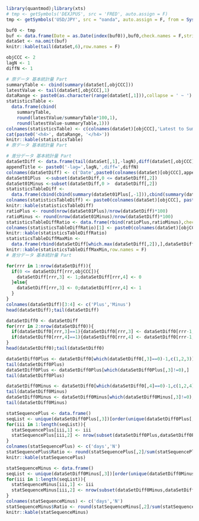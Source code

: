 ```r
library(quantmod);library(xts)
# tmp <- getSymbols('DEXJPUS', src = 'FRED', auto.assign = F)
tmp <- getSymbols('USD/JPY', src = "oanda", auto.assign = F, from = Sys.Date()-365*5, to = Sys.Date())
```

```r
buf0 <- tmp
buf <- data.frame(Date = as.Date(index(buf0)),buf0,check.names = F,stringsAsFactors = F,row.names = NULL)
dataSet <- na.omit(buf)
knitr::kable(tail(dataSet,6),row.names = F)
```

```r
objCCC <- 2
lagN <- 1
diffN <- 1
```

```r
# 原データ 基本統計量 Part
summaryTable <- cbind(summary(dataSet[,objCCC]))
latestValue <- tail(dataSet[,objCCC],1)
dataRange <- paste0(as.character(range(dataSet[,1])),collapse = ' ~ ')
statisticsTable <- 
  data.frame(cbind(
    summaryTable, 
    round(latestValue/summaryTable*100,1),
    round(latestValue-summaryTable,1)))
colnames(statisticsTable) <- c(colnames(dataSet)[objCCC],'Latest to Summary(%)','Latest to Summary(Diff)')
cat(paste0('<h4>', dataRange, '</h4>'))
knitr::kable(statisticsTable)
# 原データ 基本統計量 Part
```

```r
# 差分データ 基本統計量 Part
dataSetDiff <- data.frame(tail(dataSet[,1],-lagN),diff(dataSet[,objCCC],lag = lagN,  differences = diffN))
appendTitle <- paste0('-lag=',lagN,',diff=',diffN)
colnames(dataSetDiff) <- c('Date',paste0(colnames(dataSet)[objCCC],appendTitle))
dataSet01Plus  <-subset(dataSetDiff,0 <= dataSetDiff[,2])
dataSet01Minus <-subset(dataSetDiff,0 >  dataSetDiff[,2])
statisticsTableDiff <- 
  data.frame(cbind(cbind(summary(dataSet01Plus[,-1])),cbind(summary(dataSet01Minus[,-1]))))
colnames(statisticsTableDiff) <- paste0(colnames(dataSet)[objCCC], paste0(appendTitle,c('-Plus','-Minus')))
knitr::kable(statisticsTableDiff)
ratioPlus <- round(nrow(dataSet01Plus)/nrow(dataSetDiff)*100)
ratioMinus <- round(nrow(dataSet01Minus)/nrow(dataSetDiff)*100)
statisticsTableDiffRatio <- data.frame(rbind(ratioPlus,ratioMinus),check.names = F,stringsAsFactors = F)
colnames(statisticsTableDiffRatio)[1] <- paste0(colnames(dataSet)[objCCC],appendTitle)
knitr::kable(statisticsTableDiffRatio)
statisticsTableDiffMaxMin <- 
  data.frame(rbind(dataSetDiff[which.max(dataSetDiff[,2]),],dataSetDiff[which.min(dataSetDiff[,2]),]),check.names = F,stringsAsFactors = F)
knitr::kable(statisticsTableDiffMaxMin,row.names = F)
# 差分データ 基本統計量 Part
```

```r
for(rrr in 1:nrow(dataSetDiff)){
  if(0 <= dataSetDiff[rrr,objCCC]){
    dataSetDiff[rrr,3] <- 1;dataSetDiff[rrr,4] <- 0
  }else{
    dataSetDiff[rrr,3] <- 0;dataSetDiff[rrr,4] <- 1
  }
}
colnames(dataSetDiff)[3:4] <- c('Plus','Minus')
head(dataSetDiff);tail(dataSetDiff)
```

```r
dataSetDiff0 <- dataSetDiff
for(rrr in 2:nrow(dataSetDiff0)){
  if(dataSetDiff0[rrr,3]==1){dataSetDiff0[rrr,3] <- dataSetDiff0[rrr-1,3]+dataSetDiff0[rrr,3]}  
  if(dataSetDiff0[rrr,4]==1){dataSetDiff0[rrr,4] <- dataSetDiff0[rrr-1,4]+dataSetDiff0[rrr,4]}  
}
head(dataSetDiff0);tail(dataSetDiff0)
```

```r
dataSetDiff0Plus <- dataSetDiff0[which(dataSetDiff0[,3]==0)-1,c(1,2,3)]
tail(dataSetDiff0Plus)
dataSetDiff0Plus <- dataSetDiff0Plus[which(dataSetDiff0Plus[,3]!=0),]
tail(dataSetDiff0Plus)
```

```r
dataSetDiff0Minus <- dataSetDiff0[which(dataSetDiff0[,4]==0)-1,c(1,2,4)]
tail(dataSetDiff0Minus)
dataSetDiff0Minus <- dataSetDiff0Minus[which(dataSetDiff0Minus[,3]!=0),]
tail(dataSetDiff0Minus)
```

```r
statSequencePlus <- data.frame()
seqList <- unique(dataSetDiff0Plus[,3])[order(unique(dataSetDiff0Plus[,3]))]
for(iii in 1:length(seqList)){
  statSequencePlus[iii,1] <- iii
  statSequencePlus[iii,2] <- nrow(subset(dataSetDiff0Plus,dataSetDiff0Plus[,3]==iii))
}
colnames(statSequencePlus) <- c('days','N')
statSequencePlus$Ratio <- round(statSequencePlus[,2]/sum(statSequencePlus[,2])*100,1)
knitr::kable(statSequencePlus)
```

```r
statSequenceMinus <- data.frame()
seqList <- unique(dataSetDiff0Minus[,3])[order(unique(dataSetDiff0Minus[,3]))]
for(iii in 1:length(seqList)){
  statSequenceMinus[iii,1] <- iii
  statSequenceMinus[iii,2] <- nrow(subset(dataSetDiff0Minus,dataSetDiff0Minus[,3]==iii))
}
colnames(statSequenceMinus) <- c('days','N')
statSequenceMinus$Ratio <- round(statSequenceMinus[,2]/sum(statSequenceMinus[,2])*100,1)
knitr::kable(statSequenceMinus)
```
